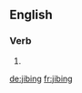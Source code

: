 
==English==

===Verb===
{{head|en|present participle}}

# {{present participle of|jibe|lang=en}}

[[de:jibing]]
[[fr:jibing]]